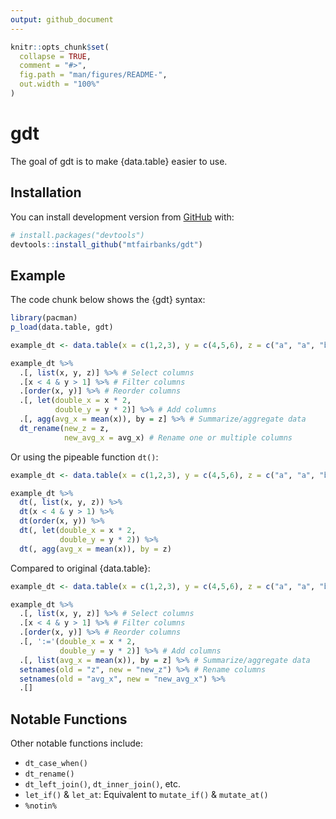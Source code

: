 ```yaml
---
output: github_document
---
```


<!-- README.md is generated from README.Rmd. Please edit that file -->

```r
knitr::opts_chunk$set(
  collapse = TRUE,
  comment = "#>",
  fig.path = "man/figures/README-",
  out.width = "100%"
)
```

# gdt

<!-- badges: start -->
<!-- badges: end -->

The goal of gdt is to make {data.table} easier to use.

## Installation

You can install development version from [GitHub](https://github.com/) with:

``` r
# install.packages("devtools")
devtools::install_github("mtfairbanks/gdt")
```
## Example

The code chunk below shows the {gdt} syntax:

```r
library(pacman)
p_load(data.table, gdt)

example_dt <- data.table(x = c(1,2,3), y = c(4,5,6), z = c("a", "a", "b"))

example_dt %>%
  .[, list(x, y, z)] %>% # Select columns
  .[x < 4 & y > 1] %>% # Filter columns
  .[order(x, y)] %>% # Reorder columns
  .[, let(double_x = x * 2,
          double_y = y * 2)] %>% # Add columns
  .[, agg(avg_x = mean(x)), by = z] %>% # Summarize/aggregate data
  dt_rename(new_z = z,
            new_avg_x = avg_x) # Rename one or multiple columns
```

Or using the pipeable function `dt()`:

```r
example_dt <- data.table(x = c(1,2,3), y = c(4,5,6), z = c("a", "a", "b"))

example_dt %>%
  dt(, list(x, y, z)) %>%
  dt(x < 4 & y > 1) %>%
  dt(order(x, y)) %>%
  dt(, let(double_x = x * 2,
           double_y = y * 2)) %>%
  dt(, agg(avg_x = mean(x)), by = z)
```

Compared to original {data.table}:

```r
example_dt <- data.table(x = c(1,2,3), y = c(4,5,6), z = c("a", "a", "b"))

example_dt %>%
  .[, list(x, y, z)] %>% # Select columns
  .[x < 4 & y > 1] %>% # Filter columns
  .[order(x, y)] %>% # Reorder columns
  .[, ':='(double_x = x * 2,
           double_y = y * 2)] %>% # Add columns
  .[, list(avg_x = mean(x)), by = z] %>% # Summarize/aggregate data
  setnames(old = "z", new = "new_z") %>% # Rename columns
  setnames(old = "avg_x", new = "new_avg_x") %>%
  .[]
```

## Notable Functions

Other notable functions include:

* `dt_case_when()`
* `dt_rename()`
* `dt_left_join()`, `dt_inner_join()`, etc.
* `let_if()` & `let_at`: Equivalent to `mutate_if()` & `mutate_at()`
* `%notin%`
